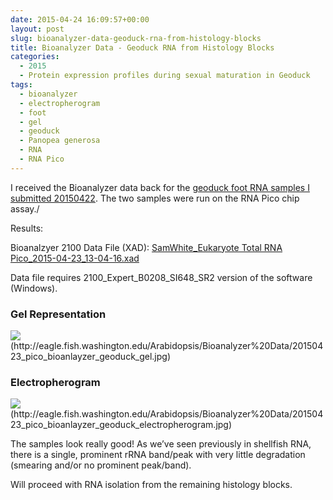 ```yaml
---
date: 2015-04-24 16:09:57+00:00
layout: post
slug: bioanalyzer-data-geoduck-rna-from-histology-blocks
title: Bioanalyzer Data - Geoduck RNA from Histology Blocks
categories:
  - 2015
  - Protein expression profiles during sexual maturation in Geoduck
tags:
  - bioanalyzer
  - electropherogram
  - foot
  - gel
  - geoduck
  - Panopea generosa
  - RNA
  - RNA Pico
---
```


I received the Bioanalyzer data back for the [geoduck foot RNA samples I submitted 20150422](https://robertslab.github.io/sams-notebook/posts/2015/2015-04-22-bioanalyzer-submission-geoduck-rna-from-histology-blocks.html). The two samples were run on the RNA Pico chip assay./



Results:

Bioanalzyer 2100 Data File (XAD): [SamWhite_Eukaryote Total RNA Pico_2015-04-23_13-04-16.xad](https://eagle.fish.washington.edu/Arabidopsis/Bioanalyzer%20Data/SamWhite_Eukaryote%20Total%20RNA%20Pico_2015-04-23_13-04-16.xad)

Data file requires 2100_Expert_B0208_SI648_SR2 version of the software (Windows).



### Gel Representation



![](https://eagle.fish.washington.edu/Arabidopsis/Bioanalyzer%20Data/20150423_pico_bioanlayzer_geoduck_gel.jpg)(http://eagle.fish.washington.edu/Arabidopsis/Bioanalyzer%20Data/20150423_pico_bioanlayzer_geoduck_gel.jpg)





### Electropherogram



![](https://eagle.fish.washington.edu/Arabidopsis/Bioanalyzer%20Data/20150423_pico_bioanlayzer_geoduck_electropherogram.jpg)(http://eagle.fish.washington.edu/Arabidopsis/Bioanalyzer%20Data/20150423_pico_bioanlayzer_geoduck_electropherogram.jpg)



The samples look really good! As we've seen previously in shellfish RNA, there is a single, prominent rRNA band/peak with very little degradation (smearing and/or no prominent peak/band).

Will proceed with RNA isolation from the remaining histology blocks.

